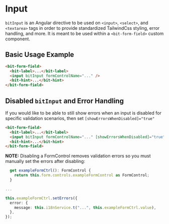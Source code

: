 
<Meta title="Component Library/Form/Input Directive" />

# Input

`bitInput` is an Angular directive to be used on `<input>`, `<select>`, and `<textarea>` tags in
order to provide standardized TailwindCss styling, error handling, and more. It is meant to be used
within a `<bit-form-field>` custom component.

## Basic Usage Example

```html
<bit-form-field>
  <bit-label>...</bit-label>
  <input bitInput formControlName="..." />
  <bit-hint>...</bit-hint>
</bit-form-field>
```

## Disabled `bitInput` and Error Handling

If you would like to be able to still show errors when an input is disabled for specific validation
scenarios, then set `[showErrorsWhenDisabled]="true"`

```html
<bit-form-field>
  <bit-label>...</bit-label>
  <input bitInput formControlName="..." [showErrorsWhenDisabled]="true" />
  <bit-hint>...</bit-hint>
</bit-form-field>
```

**NOTE:** Disabling a FormControl removes validation errors so you must manually set the errors
after disabling:

```ts
  get exampleFormCtrl(): FormControl {
    return this.form.controls.exampleFormControl as FormControl;
  }

...

this.exampleFormCtrl.setErrors({
  error: {
    message: this.i18nService.t("...", this.exampleFormCtrl.value),
  },
});
```

